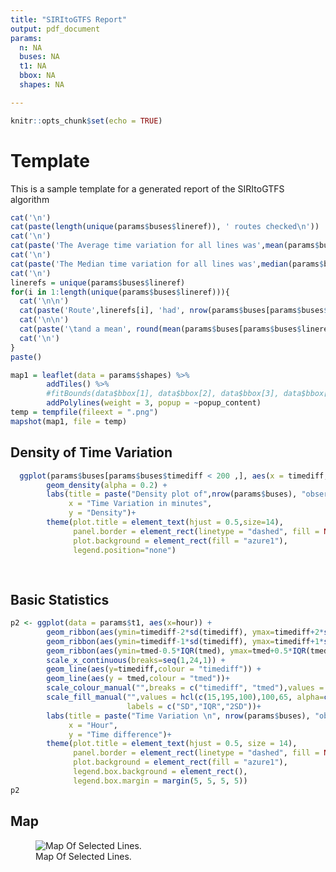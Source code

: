 ```yaml
---
title: "SIRItoGTFS Report"
output: pdf_document
params:
  n: NA
  buses: NA
  t1: NA
  bbox: NA
  shapes: NA

---
```


```r
knitr::opts_chunk$set(echo = TRUE)
```

# Template

This is a sample template for a generated report of the SIRItoGTFS algorithm

```r
cat('\n')
cat(paste(length(unique(params$buses$lineref)), ' routes checked\n'))
cat('\n')  
cat(paste('The Average time variation for all lines was',mean(params$buses$timediff),'\n'))
cat('\n')  
cat(paste('The Median time variation for all lines was',median(params$buses$timediff),'\n'))
cat('\n')  
linerefs = unique(params$buses$lineref)
for(i in 1:length(unique(params$buses$lineref))){
  cat('\n\n')
  cat(paste('Route',linerefs[i], 'had', nrow(params$buses[params$buses$lineref == linerefs[i],]), 'observations'))
  cat('\n\n')  
  cat(paste('\tand a mean', round(mean(params$buses[params$buses$lineref == linerefs[i],'timediff']),3), 'time variation'))
  cat('\n')  
}
paste()


```


```r

map1 = leaflet(data = params$shapes) %>%
        addTiles() %>%
        #fitBounds(data$bbox[1], data$bbox[2], data$bbox[3], data$bbox[4]) %>%
        addPolylines(weight = 3, popup = ~popup_content)
temp = tempfile(fileext = ".png")
mapshot(map1, file = temp)

```




## Density of Time Variation

```r

  ggplot(params$buses[params$buses$timediff < 200 ,], aes(x = timediff, color = weekday, fill = weekday)) +
        geom_density(alpha = 0.2) +
        labs(title = paste("Density plot of",nrow(params$buses), "observations \nRoute ID",i),
             x = "Time Variation in minutes",
             y = "Density")+
        theme(plot.title = element_text(hjust = 0.5,size=14),
              panel.border = element_rect(linetype = "dashed", fill = NA),
              plot.background = element_rect(fill = "azure1"),
              legend.position="none")
  
 

```


## Basic Statistics


```r
p2 <- ggplot(data = params$t1, aes(x=hour)) +
        geom_ribbon(aes(ymin=timediff-2*sd(timediff), ymax=timediff+2*sd(timediff),fill = "orange"),alpha=0.15) +
        geom_ribbon(aes(ymin=timediff-1*sd(timediff), ymax=timediff+1*sd(timediff),fill = "cyan"),alpha=0.2) +
        geom_ribbon(aes(ymin=tmed-0.5*IQR(tmed), ymax=tmed+0.5*IQR(tmed),fill = "grey70"),alpha=0.5) +
        scale_x_continuous(breaks=seq(1,24,1)) +
        geom_line(aes(y=timediff,colour = "timediff")) +
        geom_line(aes(y = tmed,colour = "tmed"))+
        scale_colour_manual("",breaks = c("timediff", "tmed"),values = c("timediff"="Red", "tmed"="green"), labels = c("Mean", "Median"))+
        scale_fill_manual("",values = hcl(c(15,195,100),100,65, alpha=c(0.5,0.2,0.15)),
                          labels = c("SD","IQR","2SD"))+
        labs(title = paste("Time Variation \n", nrow(params$buses), "observations\n"),
             x = "Hour",
             y = "Time difference")+
        theme(plot.title = element_text(hjust = 0.5, size = 14),
              panel.border = element_rect(linetype = "dashed", fill = NA),
              plot.background = element_rect(fill = "azure1"),
              legend.box.background = element_rect(),
              legend.box.margin = margin(5, 5, 5, 5))
p2

```



## Map

![Map Of Selected Lines.](`r temp`)
